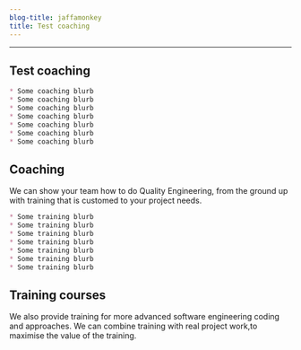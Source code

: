 ```yaml
---
blog-title: jaffamonkey
title: Test coaching
---
```



---
## Test coaching

```markdown
* Some coaching blurb
* Some coaching blurb
* Some coaching blurb
* Some coaching blurb
* Some coaching blurb
* Some coaching blurb
* Some coaching blurb
```

## Coaching

We can show your team how to do Quality Engineering, from the ground up with training that is customed to your project needs.

```markdown
* Some training blurb
* Some training blurb
* Some training blurb
* Some training blurb
* Some training blurb
* Some training blurb
* Some training blurb
```

## Training courses

We also provide training for more advanced software engineering coding and approaches.
We can combine training with real project work,to maximise the value of the training.
